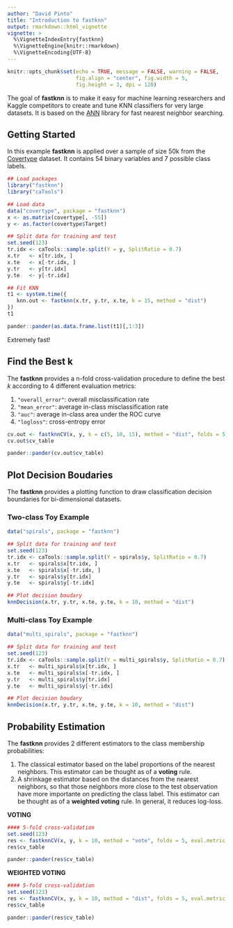 ```yaml
---
author: "David Pinto"
title: "Introduction to fastknn"
output: rmarkdown::html_vignette
vignette: >
  %\VignetteIndexEntry{fastknn}
  %\VignetteEngine{knitr::rmarkdown}
  %\VignetteEncoding{UTF-8}
---
```


```r
knitr::opts_chunk$set(echo = TRUE, message = FALSE, warning = FALSE, 
                      fig.align = "center", fig.width = 5,
                      fig.height = 3, dpi = 120)
```

The goal of **fastknn** is to make it easy for machine learning researchers and Kaggle competitors to create and tune KNN classifiers for very large datasets. It is based on the [ANN](https://www.cs.umd.edu/~mount/ANN/) library for fast nearest neighbor searching.

## Getting Started

In this example **fastknn** is applied over a sample of size 50k from the [Covertype](https://archive.ics.uci.edu/ml/datasets/Covertype) dataset. It contains 54 binary variables and 7 possible class labels.

```r
## Load packages
library("fastknn")
library("caTools")

## Load data
data("covertype", package = "fastknn")
x <- as.matrix(covertype[, -55])
y <- as.factor(covertype$Target)

## Split data for training and test
set.seed(123)
tr.idx <- caTools::sample.split(Y = y, SplitRatio = 0.7)
x.tr   <- x[tr.idx, ]
x.te   <- x[-tr.idx, ]
y.tr   <- y[tr.idx]
y.te   <- y[-tr.idx]

## Fit KNN
t1 <- system.time({
   knn.out <- fastknn(x.tr, y.tr, x.te, k = 15, method = "dist")
})
t1
```

```r
pander::pander(as.data.frame.list(t1)[,1:3])
```

Extremely fast!

## Find the Best k

The **fastknn** provides a n-fold cross-validation procedure to define the best *k* according to 4 different evaluation metrics:

1. `"overall_error"`: overall misclassification rate
1. `"mean_error"`: average in-class misclassification rate
1. `"auc"`: average in-class area under the ROC curve
1. `"logloss"`: cross-entropy error

```r
cv.out <- fastknnCV(x, y, k = c(5, 10, 15), method = "dist", folds = 5, eval.metric = "overall_error")
cv.out$cv_table
```

```r
pander::pander(cv.out$cv_table)
```

## Plot Decision Boudaries

The **fastknn** provides a plotting function to draw classification decision boundaries for bi-dimensional datasets.

### Two-class Toy Example

```r
data("spirals", package = "fastknn")

## Split data for training and test
set.seed(123)
tr.idx <- caTools::sample.split(Y = spirals$y, SplitRatio = 0.7)
x.tr   <- spirals$x[tr.idx, ]
x.te   <- spirals$x[-tr.idx, ]
y.tr   <- spirals$y[tr.idx]
y.te   <- spirals$y[-tr.idx]

## Plot decision boudary
knnDecision(x.tr, y.tr, x.te, y.te, k = 10, method = "dist")
```

### Multi-class Toy Example

```r
data("multi_spirals", package = "fastknn")

## Split data for training and test
set.seed(123)
tr.idx <- caTools::sample.split(Y = multi_spirals$y, SplitRatio = 0.7)
x.tr   <- multi_spirals$x[tr.idx, ]
x.te   <- multi_spirals$x[-tr.idx, ]
y.tr   <- multi_spirals$y[tr.idx]
y.te   <- multi_spirals$y[-tr.idx]

## Plot decision boudary
knnDecision(x.tr, y.tr, x.te, y.te, k = 10, method = "dist")
```

## Probability Estimation

The **fastknn** provides 2 different estimators to the class membership probabilities:

1. The classical estimator based on the label proportions of the nearest neighbors. This estimator can be thought as of a **voting** rule.
1. A shrinkage estimator based on the distances from the nearest neighbors, so that those neighbors more close to the test observation have more importante on predicting the class label. This estimator can be thought as of a **weighted voting** rule. In general, it reduces log-loss.

**VOTING**

```r
#### 5-fold cross-validation
set.seed(123)
res <- fastknnCV(x, y, k = 10, method = "vote", folds = 5, eval.metric = "logloss")
res$cv_table
```

```r
pander::pander(res$cv_table)
```

**WEIGHTED VOTING**

```r
#### 5-fold cross-validation
set.seed(123)
res <- fastknnCV(x, y, k = 10, method = "dist", folds = 5, eval.metric = "logloss")
res$cv_table
```

```r
pander::pander(res$cv_table)
```
